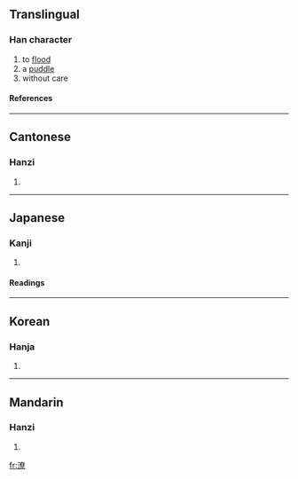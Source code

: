 ==Translingual==
===Han character===
{{Han char|rn=85|rad=水|as=12|sn=15|four=3419<sub>6</sub>|canj=水大金火 (EKCF)}}
# to [[flood]]
# a [[puddle]]
# without care
====References====
{{Han ref|kx=0650.010|dkj=18259|dj=1060.070|hdz=31738.110|uh=6F66|ud=28518|bh=BCE3|bd=48355}}

----
==Cantonese==
===Hanzi===
{{yue-hanzi|jyut=|y=liu4, lou5}}
# {{defn|Cantonese}}

----
==Japanese==
===Kanji===
{{ja-kanji|grade=|rs=水12}}
# {{defn|Japanese}} 
====Readings====
{{ja-readings|on=[[ろう]] (rō)|kun=[[にわたずみ]] (niwatazumi)}}

----
==Korean==
===Hanja===
{{ko-hanja|hangeul=료>요|eumhun=|rv=ryo>yo|mr=ryo>yo|y=lyo>yo}}
# {{defn|Korean}}

----
==Mandarin==
===Hanzi===
{{cmn-hanzi|pin=[[liáo]] ([[liao2]])|wg=liao<sup>2</sup>}}
# {{defn|Mandarin}}

[[fr:潦]]